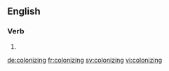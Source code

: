 
==English==

===Verb===
{{head|en}}

# {{present participle of|colonize|lang=en}}

[[de:colonizing]]
[[fr:colonizing]]
[[sv:colonizing]]
[[vi:colonizing]]